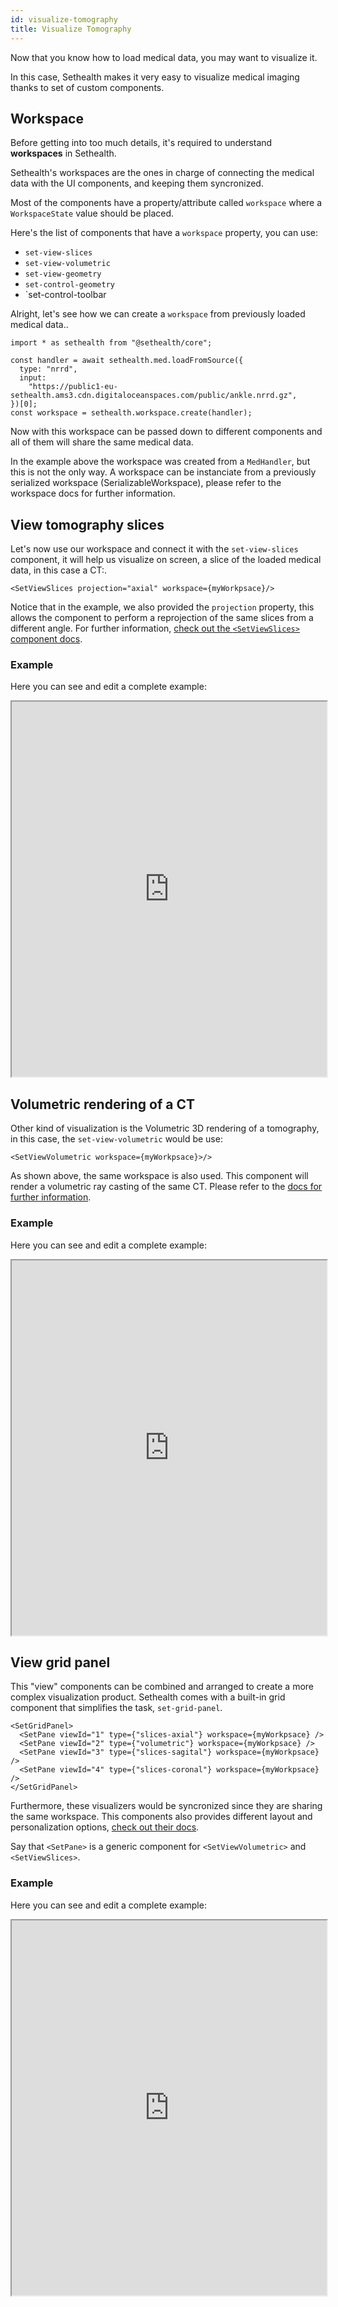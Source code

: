 ```yaml
---
id: visualize-tomography
title: Visualize Tomography
---
```


Now that you know how to load medical data, you may want to visualize it.

In this case, Sethealth makes it very easy to visualize medical imaging thanks to set of custom components.

## Workspace

Before getting into too much details, it's required to understand **workspaces** in Sethealth.

Sethealth's workspaces are the ones in charge of connecting the medical data with the UI components, and keeping 
them syncronized.

Most of the components have a property/attribute called `workspace` where a `WorkspaceState` value should be placed.

Here's the list of components that have a `workspace` property, you can use:

- `set-view-slices`
- `set-view-volumetric`
- `set-view-geometry`
- `set-control-geometry`
- `set-control-toolbar

Alright, let's see how we can create a `workspace` from previously loaded medical data..
```tsx
import * as sethealth from "@sethealth/core";

const handler = await sethealth.med.loadFromSource({
  type: "nrrd",
  input:
    "https://public1-eu-sethealth.ams3.cdn.digitaloceanspaces.com/public/ankle.nrrd.gz",
})[0];
const workspace = sethealth.workspace.create(handler);
```

Now with this workspace can be passed down to different components and all of them will share the same medical data.

In the example above the workspace was created from a `MedHandler`, but this is not the only way.
A workspace can be instanciate from a previously serialized workspace (SerializableWorkspace), please refer to the workspace docs for further information.

## View tomography slices

Let's now use our workspace and connect it with the `set-view-slices` component, it will help us visualize on screen, a slice of the
loaded medical data, in this case a CT:.

```tsx
<SetViewSlices projection="axial" workspace={myWorkpsace}/>
```

Notice that in the example, we also provided the `projection` property, this allows the component to perform a reprojection of the same slices from a different angle.
For further information, [check out the `<SetViewSlices>`
component docs](../components/set-view-slices).

### Example

Here you can see and edit a complete example:

<iframe
  src="https://stackblitz.com/edit/view-tomography-slices?embed=1&file=App.tsx&hideExplorer=1&hideNavigation=1"
  width="100%"
  height="600px"
></iframe>


## Volumetric rendering of a CT

Other kind of visualization is the Volumetric 3D rendering of a tomography, in this case, the `set-view-volumetric` would be use:

```tsx
<SetViewVolumetric workspace={myWorkpsace}>/>
```

As shown above, the same workspace is also used. This component will render a volumetric ray casting of the same CT. Please refer to the 
[docs for further information](../components/set-view-volumetric).

### Example

Here you can see and edit a complete example:

<iframe
  src="https://stackblitz.com/edit/view-tomography-3d?embed=1&file=App.tsx&hideExplorer=1&hideNavigation=1"
  width="100%"
  height="600px"
></iframe>


## View grid panel

This "view" components can be combined and arranged to create a more complex visualization product.
Sethealth comes with a built-in grid component that simplifies the task, `set-grid-panel`.

```tsx
<SetGridPanel>
  <SetPane viewId="1" type={"slices-axial"} workspace={myWorkpsace} />
  <SetPane viewId="2" type={"volumetric"} workspace={myWorkpsace} />
  <SetPane viewId="3" type={"slices-sagital"} workspace={myWorkpsace} />
  <SetPane viewId="4" type={"slices-coronal"} workspace={myWorkpsace} />
</SetGridPanel>
```

Furthermore, these visualizers would be syncronized since they are sharing the same workspace.
This components also provides different layout and personalization options, [check out their docs](../components/set-grid-panel).

Say that `<SetPane>` is a generic component for `<SetViewVolumetric>` and `<SetViewSlices>`.

### Example

Here you can see and edit a complete example:

<iframe
  src="https://stackblitz.com/edit/view-tomography-grid?embed=1&file=App.tsx&hideExplorer=1&hideNavigation=1"
  width="100%"
  height="600px"
></iframe>
